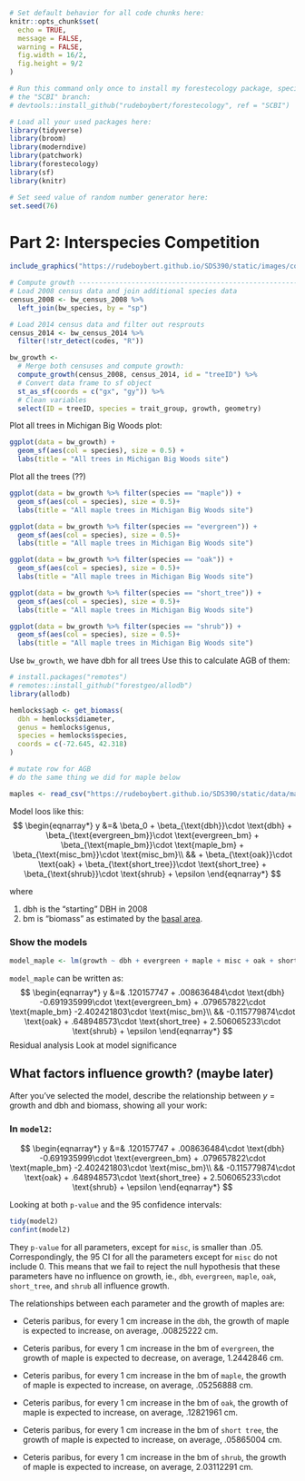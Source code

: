 ```r
# Set default behavior for all code chunks here:
knitr::opts_chunk$set(
  echo = TRUE, 
  message = FALSE, 
  warning = FALSE, 
  fig.width = 16/2, 
  fig.height = 9/2
)

# Run this command only once to install my forestecology package, specifically
# the "SCBI" branch:
# devtools::install_github("rudeboybert/forestecology", ref = "SCBI")

# Load all your used packages here:
library(tidyverse)
library(broom)
library(moderndive)
library(patchwork)
library(forestecology)
library(sf)
library(knitr)

# Set seed value of random number generator here:
set.seed(76)
```


# Part 2: Interspecies Competition

```r
include_graphics("https://rudeboybert.github.io/SDS390/static/images/competition_neighborhood.png")
```

```r
# Compute growth ---------------------------------------------------------------
# Load 2008 census data and join additional species data
census_2008 <- bw_census_2008 %>%
  left_join(bw_species, by = "sp")

# Load 2014 census data and filter out resprouts
census_2014 <- bw_census_2014 %>%
  filter(!str_detect(codes, "R"))

bw_growth <-
  # Merge both censuses and compute growth:
  compute_growth(census_2008, census_2014, id = "treeID") %>%
  # Convert data frame to sf object
  st_as_sf(coords = c("gx", "gy")) %>%
  # Clean variables
  select(ID = treeID, species = trait_group, growth, geometry)
```

Plot all trees in Michigan Big Woods plot:

```r
ggplot(data = bw_growth) +
  geom_sf(aes(col = species), size = 0.5) +
  labs(title = "All trees in Michigan Big Woods site")
```

Plot all the trees (??)

```r
ggplot(data = bw_growth %>% filter(species == "maple")) +
  geom_sf(aes(col = species), size = 0.5)+
  labs(title = "All maple trees in Michigan Big Woods site")

ggplot(data = bw_growth %>% filter(species == "evergreen")) +
  geom_sf(aes(col = species), size = 0.5)+
  labs(title = "All maple trees in Michigan Big Woods site")

ggplot(data = bw_growth %>% filter(species == "oak")) +
  geom_sf(aes(col = species), size = 0.5)+
  labs(title = "All maple trees in Michigan Big Woods site")

ggplot(data = bw_growth %>% filter(species == "short_tree")) +
  geom_sf(aes(col = species), size = 0.5)+
  labs(title = "All maple trees in Michigan Big Woods site")

ggplot(data = bw_growth %>% filter(species == "shrub")) +
  geom_sf(aes(col = species), size = 0.5)+
  labs(title = "All maple trees in Michigan Big Woods site")
```

Use `bw_growth`, we have dbh for all trees
Use this to calculate AGB of them: 
```r
# install.packages("remotes")
# remotes::install_github("forestgeo/allodb")
library(allodb)

hemlocks$agb <- get_biomass(
  dbh = hemlocks$diameter,
  genus = hemlocks$genus,
  species = hemlocks$species,
  coords = c(-72.645, 42.318)
)

# mutate row for AGB
# do the same thing we did for maple below 
```


```r
maples <- read_csv("https://rudeboybert.github.io/SDS390/static/data/maples.csv")
```
Model loos like this:
$$
\begin{eqnarray*}
y &=& \beta_0 + \beta_{\text{dbh}}\cdot \text{dbh} + \beta_{\text{evergreen_bm}}\cdot \text{evergreen_bm} + \beta_{\text{maple_bm}}\cdot \text{maple_bm} + \beta_{\text{misc_bm}}\cdot \text{misc_bm}\\
&& + \beta_{\text{oak}}\cdot \text{oak} + \beta_{\text{short_tree}}\cdot \text{short_tree} + \beta_{\text{shrub}}\cdot \text{shrub} + \epsilon
\end{eqnarray*}
$$

where 

1. $\text{dbh}$ is the "starting" DBH in 2008
1. $\text{bm}$ is "biomass" as estimated by the [basal area](https://en.wikipedia.org/wiki/Basal_area). 


### Show the models 
```r
model_maple <- lm(growth ~ dbh + evergreen + maple + misc + oak + short_tree + shrub, data = maples)
```

`model_maple` can be written as:
$$
\begin{eqnarray*}
y &=& .120157747 + .008636484\cdot \text{dbh} -0.691935999\cdot \text{evergreen_bm} + .079657822\cdot \text{maple_bm} -2.402421803\cdot \text{misc_bm}\\
&& -0.115779874\cdot \text{oak} + .648948573\cdot \text{short_tree} + 2.506065233\cdot \text{shrub} + \epsilon
\end{eqnarray*}
$$
Residual analysis 
Look at model significance 

## What factors influence growth? (maybe later)

After you've selected the model, describe the relationship between $y$ = growth and $\text{dbh}$ and $\text{biomass}$, showing all your work:

### In `model2`:
$$
\begin{eqnarray*}
y &=& .120157747 + .008636484\cdot \text{dbh} -0.691935999\cdot \text{evergreen_bm} + .079657822\cdot \text{maple_bm} -2.402421803\cdot \text{misc_bm}\\
&& -0.115779874\cdot \text{oak} + .648948573\cdot \text{short_tree} + 2.506065233\cdot \text{shrub} + \epsilon
\end{eqnarray*}
$$

Looking at both `p-value` and the $95%$ confidence intervals:
```r
tidy(model2)
confint(model2)
```   
They `p-value` for all parameters, except for `misc`, is smaller than $.05$. Correspondingly, the $95$ CI for all the parameters except for `misc` do not include $0$. This means that we fail to reject the null hypothesis that these parameters have no influence on growth, ie., `dbh`, `evergreen`, `maple`, `oak`, `short_tree`, and `shrub` all influence growth. 

The relationships between each parameter and the growth of maples are:

- Ceteris paribus, for every $1$ cm increase in the `dbh`, the growth of maple is expected to increase, on average, $.00825222$ cm. 

- Ceteris paribus, for every $1$ cm increase in the bm of `evergreen`, the growth of maple is expected to decrease, on average, $1.2442846$ cm.  

- Ceteris paribus, for every $1$ cm increase in the bm of `maple`, the growth of maple is expected to increase, on average, $.05256888$ cm.  

- Ceteris paribus, for every $1$ cm increase in the bm of `oak`, the growth of maple is expected to increase, on average, $.12821961$ cm.  

- Ceteris paribus, for every $1$ cm increase in the bm of `short tree`, the growth of maple is expected to increase, on average, $.05865004$ cm. 

- Ceteris paribus, for every $1$ cm increase in the bm of `shrub`, the growth of maple is expected to increase, on average, $2.03112291$ cm. 